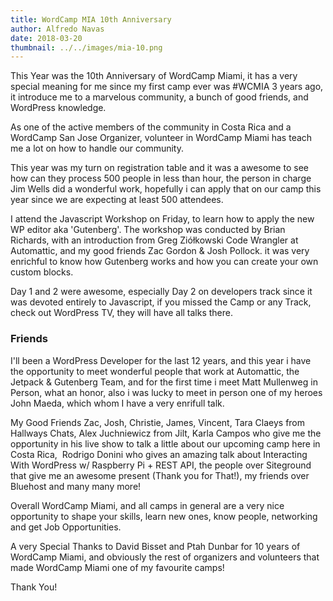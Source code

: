 ```yaml
---
title: WordCamp MIA 10th Anniversary
author: Alfredo Navas
date: 2018-03-20
thumbnail: ../../images/mia-10.png
---
```


This Year was the 10th Anniversary of WordCamp Miami, it has a very special meaning for me since my first camp ever was #WCMIA 3 years ago, it introduce me to a marvelous community, a bunch of good friends, and WordPress knowledge.

As one of the active members of the community in Costa Rica and a WordCamp San Jose Organizer, volunteer in WordCamp Miami has teach me a lot on how to handle our community.


This year was my turn on registration table and it was a awesome to see how can they process 500 people in less than hour, the person in charge Jim Wells did a wonderful work, hopefully i can apply that on our camp this year since we are expecting at least 500 attendees.


I attend the Javascript Workshop on Friday, to learn how to apply the new WP editor aka 'Gutenberg'. The workshop was conducted by Brian Richards, with an introduction from Greg Ziółkowski Code Wrangler at Automattic, and my good friends Zac Gordon & Josh Pollock. it was very enrichful to know how Gutenberg works and how you can create your own custom blocks.

Day 1 and 2 were awesome, especially Day 2 on developers track since it was devoted entirely to Javascript, if you missed the Camp or any Track, check out WordPress TV, they will have all talks there.

### Friends

I'll been a WordPress Developer for the last 12 years, and this year i have the opportunity to meet wonderful people that work at Automattic, the Jetpack & Gutenberg Team, and for the first time i meet Matt Mullenweg in Person, what an honor, also i was lucky to meet in person one of my heroes John Maeda, which whom I have a very enrifull talk.

My Good Friends Zac, Josh, Christie, James, Vincent, Tara Claeys from Hallways Chats, Alex Juchniewicz from Jilt, Karla Campos who give me the opportunity in his live show to talk a little about our upcoming camp here in Costa Rica,  Rodrigo Donini who gives an amazing talk about Interacting With WordPress w/ Raspberry Pi + REST API, the people over Siteground that give me an awesome present (Thank you for That!), my friends over Bluehost and many many more!

Overall WordCamp Miami, and all camps in general are a very nice opportunity to shape your skills, learn new ones, know people, networking and get Job Opportunities.

A very Special Thanks to David Bisset and Ptah Dunbar for 10 years of WordCamp Miami, and obviously the rest of organizers and volunteers that made WordCamp Miami one of my favourite camps!

Thank You!
